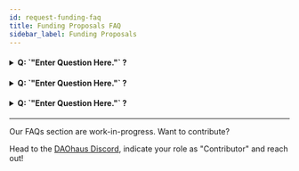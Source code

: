 ```yaml
---
id: request-funding-faq
title: Funding Proposals FAQ
sidebar_label: Funding Proposals
---
```


<h4><details>
<summary> Q: `"Enter Question Here."` ?</summary>
  
<p>&nbsp;</p>
  
A: `"Enter Answer Here."`
  
</details></h4>

<h4><details>
<summary> Q: `"Enter Question Here."` ?</summary>
  
<p>&nbsp;</p>
  
A: `"Enter Answer Here."`
  
</details></h4>

<h4><details>
<summary> Q: `"Enter Question Here."` ?</summary>
  
<p>&nbsp;</p>
  
A: `"Enter Answer Here."`
  
</details></h4>
  
---

Our FAQs section are work-in-progress. Want to contribute? 

Head to the [DAOhaus Discord](https://discord.gg/bUd7HqMx), indicate your role as "Contributor" and reach out! 
